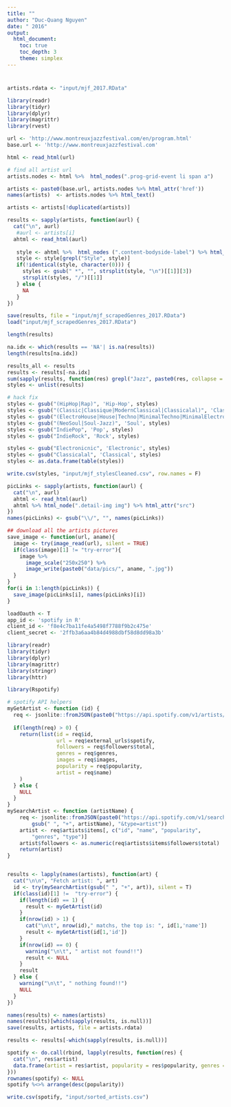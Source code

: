 ```yaml
---
title: ""
author: "Duc-Quang Nguyen"
date: " 2016"
output: 
  html_document:
    toc: true
    toc_depth: 3
    theme: simplex
---
```

#


```r
artists.rdata <- "input/mjf_2017.RData"

library(readr)
library(tidyr)
library(dplyr)
library(magrittr)
library(rvest)
```

```r
url <- 'http://www.montreuxjazzfestival.com/en/program.html'
base.url <- 'http://www.montreuxjazzfestival.com'

html <- read_html(url)

# find all artist url
artists.nodes <- html %>%  html_nodes(".prog-grid-event li span a")

artists <- paste0(base.url, artists.nodes %>% html_attr('href'))
names(artists)  <- artists.nodes %>% html_text()

artists <- artists[!duplicated(artists)]

results <- sapply(artists, function(aurl) {
  cat("\n", aurl)
   #aurl <- artists[i]
  ahtml <- read_html(aurl)
  
   style <- ahtml %>%  html_nodes (".content-bodyside-label") %>% html_text()
   style <- style[grepl("Style", style)]
   if(!identical(style, character(0))) {
     styles <- gsub(" *", "", strsplit(style, "\n")[[1]][3])
     strsplit(styles, "/")[[1]]       
   } else {
     NA
   }
})

save(results, file = "input/mjf_scrapedGenres_2017.RData")
load("input/mjf_scrapedGenres_2017.RData")

length(results)

na.idx <- which(results == 'NA'| is.na(results))
length(results[na.idx])

results_all <- results
results <- results[-na.idx]
sum(sapply(results, function(res) grepl("Jazz", paste0(res, collapse = " "))))
styles <- unlist(results)

# hack fix
styles <- gsub("(HipHop|Rap)", 'Hip-Hop', styles)
styles <- gsub("(Classic|Classique|ModernClassical|Classicalal)", 'Classical', styles)
styles <- gsub("(ElectroHouse|House|Techno|MinimalTechno|MinimalElectronic|Electro|Electronicnic)", 'Electronic', styles)
styles <- gsub("(NeoSoul|Soul-Jazz)", 'Soul', styles)
styles <- gsub("IndiePop", 'Pop', styles)
styles <- gsub("IndieRock", 'Rock', styles)

styles <- gsub("Electronicnic", 'Electronic', styles)
styles <- gsub("Classicalal", 'Classical', styles)
styles <- as.data.frame(table(styles))

write.csv(styles, "input/mjf_stylesCleaned.csv", row.names = F)


```

```r
picLinks <- sapply(artists, function(aurl) {
  cat("\n", aurl)
  ahtml <- read_html(aurl)
  ahtml %>% html_node(".detail-img img") %>% html_attr("src")
})
names(picLinks) <- gsub("\\/", "", names(picLinks))

## download all the artists pictures
save_image <- function(url, aname){
  image <- try(image_read(url), silent = TRUE)
  if(class(image)[1] != "try-error"){
    image %>%
      image_scale("250x250") %>%
      image_write(paste0("data/pics/", aname, ".jpg"))
  }
}
for(i in 1:length(picLinks)) {
  save_image(picLinks[i], names(picLinks)[i])
}
```

```r
loadOauth <- T
app_id <- 'spotify in R'
client_id <- 'f8e4c7ba11fe4a5498f7788f9b2c475e'
client_secret <- '2ffb3a6aa4b84d4988dbf58d8dd98a3b'

library(readr)
library(tidyr)
library(dplyr)
library(magrittr)
library(stringr)
library(httr)

library(Rspotify)

# spotify API helpers
myGetArtist <- function (id) {
  req <- jsonlite::fromJSON(paste0("https://api.spotify.com/v1/artists/", id))
  
  if(length(req) > 0) {
    return(list(id = req$id, 
                url = req$external_urls$spotify,
                followers = req$followers$total,
                genres = req$genres,
                images = req$images,
                popularity = req$popularity, 
                artist = req$name)
    )    
  } else {
    NULL
  }
}
mySearchArtist <- function (artistName) {
    req <- jsonlite::fromJSON(paste0("https://api.spotify.com/v1/search?q=", 
        gsub(" ", "+", artistName), "&type=artist"))
    artist <- req$artists$items[, c("id", "name", "popularity", 
        "genres", "type")]
    artist$followers <- as.numeric(req$artists$items$followers$total)
    return(artist)
}


results <- lapply(names(artists), function(art) {
  cat("\n\n", "Fetch artist: ", art)
  id <- try(mySearchArtist(gsub(" ", "+", art)), silent = T)
  if(class(id)[1] !=  "try-error") {
    if(length(id) == 1) {
      result <- myGetArtist(id)   
    }
    if(nrow(id) > 1) {
      cat("\n\t", nrow(id)," matchs, the top is: ", id[1,'name'])
      result <- myGetArtist(id[1,'id'])
    } 
    if(nrow(id) == 0) {
      warning("\n\t", " artist not found!!")
      result <- NULL
    }
    result   
  } else {
    warning("\n\t", " nothing found!!")
    NULL
  }
})

names(results) <- names(artists)
names(results)[which(sapply(results, is.null))]
save(results, artists, file = artists.rdata)

results <- results[-which(sapply(results, is.null))]

spotify <- do.call(rbind, lapply(results, function(res) {
  cat("\n", res$artist)
  data.frame(artist = res$artist, popularity = res$popularity, genres = paste0(res$genres, collapse = ", "))
}))
rownames(spotify) <- NULL
spotify %<>% arrange(desc(popularity))

write.csv(spotify, "input/sorted_artists.csv")
```
